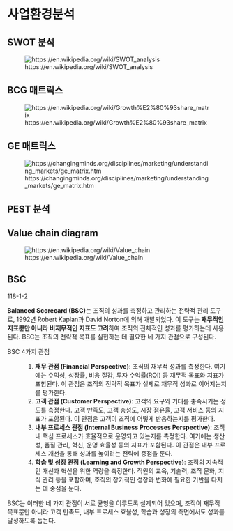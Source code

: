 # 사업환경분석 {#sec-business-environment-analysis}

## SWOT 분석

![https://en.wikipedia.org/wiki/SWOT_analysis](https://upload.wikimedia.org/wikipedia/commons/thumb/0/0b/SWOT_en.svg/800px-SWOT_en.svg.png)

## BCG 매트릭스

![https://en.wikipedia.org/wiki/Growth%E2%80%93share_matrix](https://upload.wikimedia.org/wikipedia/commons/thumb/f/f6/BCG_Matrix_Stylised.png/1920px-BCG_Matrix_Stylised.png)

## GE 매트릭스

![https://changingminds.org/disciplines/marketing/understanding_markets/ge_matrix.htm](https://changingminds.org/images/ge_matrix.GIF)

## PEST 분석


## Value chain diagram

![https://en.wikipedia.org/wiki/Value_chain](https://upload.wikimedia.org/wikipedia/commons/thumb/7/70/Porter_Value_Chain.png/1280px-Porter_Value_Chain.png)

## BSC {#sec-bsc}

::: {.callout-tip icon=false title="기출"}
118-1-2
:::

**Balanced Scorecard (BSC)**는 조직의 성과를 측정하고 관리하는 전략적 관리 도구로, 1992년 Robert Kaplan과 David Norton에 의해 개발되었다. 이 도구는 **재무적인 지표뿐만 아니라 비재무적인 지표도 고려**하여 조직의 전체적인 성과를 평가하는데 사용된다. BSC는 조직의 전략적 목표를 실현하는 데 필요한 네 가지 관점으로 구성된다.

BSC 4가지 관점
: 1. **재무 관점 (Financial Perspective)**: 조직의 재무적 성과를 측정한다. 여기에는 수익성, 성장률, 비용 절감, 투자 수익률(ROI) 등 재무적 목표와 지표가 포함된다. 이 관점은 조직의 전략적 목표가 실제로 재무적 성과로 이어지는지를 평가한다.
2. **고객 관점 (Customer Perspective)**: 고객의 요구와 기대를 충족시키는 정도를 측정한다. 고객 만족도, 고객 충성도, 시장 점유율, 고객 서비스 등의 지표가 포함된다. 이 관점은 고객이 조직에 어떻게 반응하는지를 평가한다.
3. **내부 프로세스 관점 (Internal Business Processes Perspective)**: 조직 내 핵심 프로세스가 효율적으로 운영되고 있는지를 측정한다. 여기에는 생산성, 품질 관리, 혁신, 운영 효율성 등의 지표가 포함된다. 이 관점은 내부 프로세스 개선을 통해 성과를 높이려는 전략에 중점을 둔다.
4. **학습 및 성장 관점 (Learning and Growth Perspective)**: 조직의 지속적인 개선과 혁신을 위한 역량을 측정한다. 직원의 교육, 기술력, 조직 문화, 지식 관리 등을 포함하며, 조직의 장기적인 성장과 변화에 필요한 기반을 다지는 데 중점을 둔다.

BSC는 이러한 네 가지 관점이 서로 균형을 이루도록 설계되어 있으며, 조직이 재무적 목표뿐만 아니라 고객 만족도, 내부 프로세스 효율성, 학습과 성장의 측면에서도 성과를 달성하도록 돕는다.


